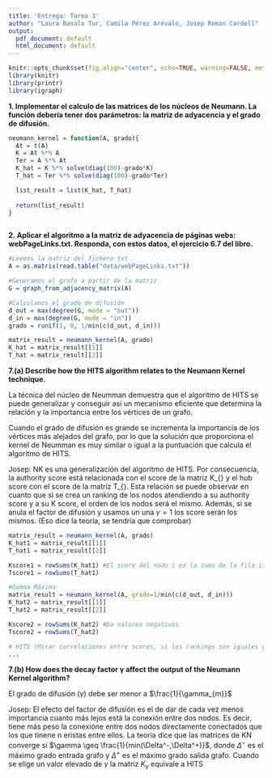 ```yaml
---
title: 'Entrega: Tarea 3'
author: "Laura Basalo Tur, Camila Pérez Arévalo, Josep Roman Cardell"
output:
  pdf_document: default
  html_document: default
---
```



```r
knitr::opts_chunk$set(fig.align="center", echo=TRUE, warning=FALSE, message=FALSE,autodep = TRUE,cache=TRUE)
library(knitr)
library(printr)
library(igraph)
```

**1. Implementar el calculo de las matrices de los núcleos de Neumann. La función debería tener dos parámetros: la matriz de adyacencia y el grado de difusión.**



```r

neumann_kernel = function(A, grado){
  At = t(A)
  K = At %*% A
  Ter = A %*% At
  K_hat = K %*% solve(diag(100)-grado*K)
  T_hat = Ter %*% solve(diag(100)-grado*Ter)

  list_result = list(K_hat, T_hat)
  
  return(list_result)
}



```

**2. Aplicar el algoritmo a la matriz de adyacencia de páginas webs: webPageLinks.txt. Responda, con estos datos, el ejercicio 6.7 del libro.**

```r
#Leemos la matriz del fichero txt
A = as.matrix(read.table("data/webPageLinks.txt"))

#Generamos el grafo a partir de la matriz
G = graph_from_adjacency_matrix(A)

#Calculamos el grado de difusión
d_out = max(degree(G, mode = "out"))
d_in = max(degree(G, mode = "in"))
grado = runif(1, 0, 1/min(c(d_out, d_in)))

matrix_result = neumann_kernel(A, grado)
K_hat = matrix_result[[1]]
T_hat = matrix_result[[2]]
```


**7.(a) Describe how the HITS algorithm relates to the Neumann Kernel technique.**

La técnica del núcleo de Neumman demuestra que el algoritmo de HITS se puede generalizar y conseguir así un mecanismo eficiente que determina la relación y la importancia entre los vértices de un grafo. 

Cuando el grado de difusión es grande se incrementa la importancia de los vértices más alejados del grafo, por lo que la solución que proporciona el kernel de Neumman  es muy similar o igual a la puntuación que calcula el algoritmo de HITS. 

Josep: NK es una generalización del algoritmo de HITS. Por consecuencia, la authority score está relacionada con el score de la matriz K_{\gamma} y el hub score con el score de la matriz T_{\gamma}. Esta relación se puede observar en cuanto que si se crea un ranking de los nodos atendiendo a su authority score y a su K score, el orden de los nodos será el mismo. Además, si se anula el factor de difusión y usamos un una $\gamma = 1$ los score serán los mismos. (Eso dice la teoría, se tendría que comprobar) 

```r
matrix_result = neumann_kernel(A, grado)
K_hat1 = matrix_result[[1]]
T_hat1 = matrix_result[[2]]

Kscore1 = rowSums(K_hat1) #El score del nodo i es la suma de la fila ith.
Tscore1 = rowSums(T_hat1) 

#Gamma Máxima
matrix_result = neumann_kernel(A, grado=1/min(c(d_out, d_in)))
K_hat2 = matrix_result[[1]]
T_hat2 = matrix_result[[2]]

Kscore2 = rowSums(K_hat2) #Da valores negativos
Tscore2 = rowSums(T_hat2) 

# HITS (Mirar correlaciones entre scores, si los rankings son iguales y si ambas puntuaciones convergen con gammas elevada)
...
```


**7.(b) How does the decay factor γ affect the output of the Neumann Kernel algorithm?**

El grado de difusión ($\gamma$) debe ser menor a $\frac{1}{\gamma_{m}}$

Josep: El efecto del factor de difusión es el de dar de cada vez menos importancia cuanto más lejos está la conexión entre dos nodos. Es decir, tiene más peso la conexióne entre dos nodos directamente conectados que los que tinene n eristas entre ellos.    La teoria dice que las matrices de KN converge si $\gamma \geq \frac{1}{min(\Delta^-,\Delta^+)}$, donde $\Delta^-$ es el máximo grado entrada grafo y $\Delta^+$ es el máximo grado salida grafo. Cuando se elige un valor elevado de $\gamma$ la matriz $K_{\gamma}$ equivale a HITS
